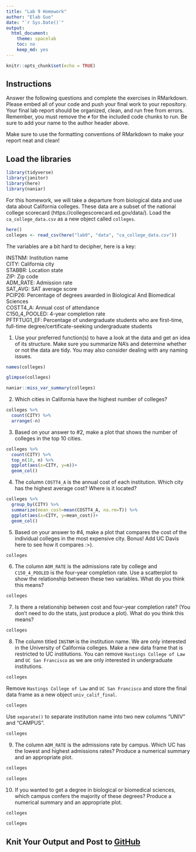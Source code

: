 ```yaml
---
title: "Lab 9 Homework"
author: "Elab Guo"
date: "`r Sys.Date()`"
output:
  html_document:
    theme: spacelab
    toc: no
    keep_md: yes
---
```


```r
knitr::opts_chunk$set(echo = TRUE)
```

## Instructions
Answer the following questions and complete the exercises in RMarkdown. Please embed all of your code and push your final work to your repository. Your final lab report should be organized, clean, and run free from errors. Remember, you must remove the `#` for the included code chunks to run. Be sure to add your name to the author header above.  

Make sure to use the formatting conventions of RMarkdown to make your report neat and clean!  

## Load the libraries
```r
library(tidyverse)
library(janitor)
library(here)
library(naniar)
``` 

For this homework, we will take a departure from biological data and use data about California colleges. These data are a subset of the national college scorecard (https://collegescorecard.ed.gov/data/). Load the `ca_college_data.csv` as a new object called `colleges`.
```r
here()
colleges <- read_csv(here("lab9", "data", "ca_college_data.csv"))
```

The variables are a bit hard to decipher, here is a key:  

INSTNM: Institution name  
CITY: California city  
STABBR: Location state  
ZIP: Zip code  
ADM_RATE: Admission rate  
SAT_AVG: SAT average score  
PCIP26: Percentage of degrees awarded in Biological And Biomedical Sciences  
COSTT4_A: Annual cost of attendance  
C150_4_POOLED: 4-year completion rate  
PFTFTUG1_EF: Percentage of undergraduate students who are first-time, full-time degree/certificate-seeking undergraduate students  

1. Use your preferred function(s) to have a look at the data and get an idea of its structure. Make sure you summarize NA's and determine whether or not the data are tidy. You may also consider dealing with any naming issues.
```r
names(colleges)
```

```r
glimpse(colleges)
```

```r
naniar::miss_var_summary(colleges)
```

2. Which cities in California have the highest number of colleges?
```r
colleges %>%
  count(CITY) %>%
  arrange(-n)
```

3. Based on your answer to #2, make a plot that shows the number of colleges in the top 10 cities.
```r
colleges %>%
  count(CITY) %>%
  top_n(10, n) %>%
  ggplot(aes(x=CITY, y=n))+
  geom_col()
```

4. The column `COSTT4_A` is the annual cost of each institution. Which city has the highest average cost? Where is it located?
```r
colleges %>%
  group_by(CITY) %>%
  summarize(mean_cost=mean(COSTT4_A, na.rm=T)) %>%
  ggplot(aes(x=CITY, y=mean_cost))+
  geom_col()
```

5. Based on your answer to #4, make a plot that compares the cost of the individual colleges in the most expensive city. Bonus! Add UC Davis here to see how it compares :>).
```r
colleges
```

6. The column `ADM_RATE` is the admissions rate by college and `C150_4_POOLED` is the four-year completion rate. Use a scatterplot to show the relationship between these two variables. What do you think this means?
```r
colleges
```

7. Is there a relationship between cost and four-year completion rate? (You don't need to do the stats, just produce a plot). What do you think this means?
```r
colleges
```

8. The column titled `INSTNM` is the institution name. We are only interested in the University of California colleges. Make a new data frame that is restricted to UC institutions. You can remove `Hastings College of Law` and `UC San Francisco` as we are only interested in undergraduate institutions.
```r
colleges
```

Remove `Hastings College of Law` and `UC San Francisco` and store the final data frame as a new object `univ_calif_final`.
```r
colleges
```

Use `separate()` to separate institution name into two new columns "UNIV" and "CAMPUS".
```r
colleges
```

9. The column `ADM_RATE` is the admissions rate by campus. Which UC has the lowest and highest admissions rates? Produce a numerical summary and an appropriate plot.
```r
colleges
```

```r
colleges
```

10. If you wanted to get a degree in biological or biomedical sciences, which campus confers the majority of these degrees? Produce a numerical summary and an appropriate plot.
```r
colleges
```

```r
colleges
```

## Knit Your Output and Post to [GitHub](https://github.com/FRS417-DataScienceBiologists)